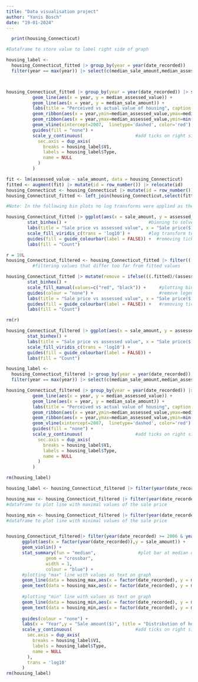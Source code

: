 ```yaml
---
title: "Data visualisation project"
author: "Yanis Bosch"
date: "19-01-2024"
---
```


```r
  print(housing_Connecticut)
```


```r
#Dataframe to store value to label right side of graph

housing_label <-
  housing_Connecticut_fitted |> group_by(year = year(date_recorded))    |> summarize(across(c(sale_amount,assessed_value),mean,.names = "median_{.col}"))|>
  filter(year == max(year)) |> select(c(median_sale_amount,median_assessed_value)) |> t() |> as_tibble() |> add_column(Type = c("Sale amount","Assessed value")) 



housing_Connecticut_fitted |> group_by(year = year(date_recorded)) |> summarize(across(c(sale_amount,assessed_value),mean,.names = "median_{.col}")) |> ggplot() +
          geom_line(aes(x = year, y = median_assessed_value)) +
          geom_line(aes(x = year, y = median_sale_amount)) +
          labs(title = "Perceived vs actual value of housing", caption = "Area: Connecticut USA", y = "Price($)", x = "Year") +
          geom_ribbon(aes(x = year,ymin=median_assessed_value,ymax=median_sale_amount, fill= "Actual value"), alpha=0.5) +              #ribbon to fill only between the lines
          geom_ribbon(aes(x = year,ymax=median_assessed_value,ymin=min(median_assessed_value), fill= "Perceived value"), alpha=0.5) +   #ribbon to make sure we dont fill to 0, but the minimal value reached by both lines
          geom_vline(xintercept=2007,  linetype='dashed', color='red') +
          guides(fill = "none") +
          scale_y_continuous(                    #add ticks on right side of graph
            sec.axis = dup_axis(
              breaks = housing_label$V1,
              labels = housing_label$Type,
              name = NULL
            )
          )
```

```r
fit <- lm(assessed_value ~ sale_amount, data = housing_Connecticut)         # create linear model
fitted <- augment(fit) |> mutate(id = row_number()) |> relocate(id)         #add row numbers to join
housing_Connecticut <- housing_Connecticut |> mutate(id = row_number()) |> relocate(id)   #add same numbers to join
housing_Connecticut_fitted <- left_join(housing_Connecticut,select(fitted,c(id,.fitted)),join_by(id))   #add fitted values for the sale amount to our dataframe
```

```r
#Note: In the following bin plots no log transforms were applied as they behave very weirdly to log transformed axes and data

housing_Connecticut_fitted |> ggplot(aes(x = sale_amount, y = assessed_value)) +
        stat_binhex() +                               #binning to solve overplotting
        labs(title = "Sale price vs assessed value", x = "Sale price($)", y = "Assessed value($)",caption = "Area: Connecticut USA") +
        scale_fill_viridis_c(trans = 'log10') +       #log transform to colour scale as otherwise the graph would contain only two colours
        guides(fill = guide_colourbar(label = FALSE)) +  #removing ticks due to log transform and lack of added information
        labs(fill = "Count")
```


```r
r = 10L
housing_Connecticut_filtered <- housing_Connecticut_fitted |> filter((.fitted)/(assessed_value) > 1/r & (.fitted)/(assessed_value) < r)
          #filtering values that differ too far from fitted values

housing_Connecticut_fitted |> mutate(remove = ifelse(((.fitted)/(assessed_value) > 1/r & (.fitted)/(assessed_value) < r),TRUE,FALSE)) |> ggplot(aes(x = sale_amount, y = assessed_value,fill = remove)) +
        stat_binhex() +
        scale_fill_manual(values=c("red", "black")) +     #plotting bins in red that will be removed (where remove = True)
        guides(colour = "none") +                         #remove legend for fill as it doesnt add much information
        labs(title = "Sale price vs assessed value", x = "Sale price($)", y = "Assessed value($)",subtitle = "Removal of outliers", count = "Density",caption = "Area: Connecticut USA") + 
        guides(fill = guide_colourbar(label = FALSE)) +   #removing ticks due to log transform and lack of added information
        labs(fill = "Count")

rm(r)

housing_Connecticut_filtered |> ggplot(aes(x = sale_amount, y = assessed_value)) +
        stat_binhex() +
        labs(title = "Sale price vs assessed value", x = "Sale price($)", y = "Assessed value($)",subtitle = "Removal of outliers",caption = "Area: Connecticut USA") +
        scale_fill_viridis_c(trans = 'log10') + 
        guides(fill = guide_colourbar(label = FALSE)) +
        labs(fill = "Count")
```



```r
housing_label <-
  housing_Connecticut_filtered |> group_by(year = year(date_recorded))    |> summarize(across(c(sale_amount,assessed_value),mean,.names = "median_{.col}"))|>
  filter(year == max(year)) |> select(c(median_sale_amount,median_assessed_value)) |> t() |> as_tibble() |> add_column(Type = c("Sale amount","Assessed value"))    #dataframe to store values for ticks on right hand side of graph

housing_Connecticut_filtered |> group_by(year = year(date_recorded)) |> summarize(across(c(sale_amount,assessed_value),mean,.names = "median_{.col}")) |> ggplot() +
          geom_line(aes(x = year, y = median_assessed_value)) +
          geom_line(aes(x = year, y = median_sale_amount)) +
          labs(title = "Perceived vs actual value of housing", caption = "Area: Connecticut USA", y = "Price($)", x = "Year") +
          geom_ribbon(aes(x = year,ymin=median_assessed_value,ymax=median_sale_amount, fill= "Actual value"), alpha=0.5) +              #ribbon to fill only between the lines
          geom_ribbon(aes(x = year,ymax=median_assessed_value,ymin=min(median_assessed_value), fill= "Perceived value"), alpha=0.5) +   #ribbon to make sure we dont fill to 0, but the minimal value reached by both lines
          geom_vline(xintercept=2007,  linetype='dashed', color='red') +
          guides(fill = "none") +
          scale_y_continuous(                    #add ticks on right side of graph
            sec.axis = dup_axis(
              breaks = housing_label$V1,
              labels = housing_label$Type,
              name = NULL
            )
          )

rm(housing_label)
```






```r
housing_label <- housing_Connecticut_filtered |> filter(year(date_recorded) == 2009) |> summarize(min = min(sale_amount), max = max(sale_amount), med = median(sale_amount)) |> t() |> as_tibble() |> add_column(Type = c("Min","Max","Med"))   #dataframe to store values for ticks on right hand side of graph

housing_max <- housing_Connecticut_filtered |> filter(year(date_recorded) >= 2006 & year(date_recorded) <= 2009) |> group_by(year(date_recorded)) |> summarize(max_amount = max(sale_amount)) |> rename(date_recorded = 'year(date_recorded)') |> ungroup()
#dataframe to plot line with maximal values of the sale price

housing_min <- housing_Connecticut_filtered |> filter(year(date_recorded) >= 2006 & year(date_recorded) <= 2009) |> group_by(year(date_recorded)) |> summarize(min_amount = min(sale_amount)) |> rename(date_recorded = 'year(date_recorded)') |> ungroup()
#dataframe to plot line with minimal values of the sale price


housing_Connecticut_filtered|> filter(year(date_recorded) >= 2006 & year(date_recorded) <= 2009) |> group_by(year(date_recorded)) |> 
      ggplot(aes(x = factor(year(date_recorded)),y = sale_amount)) +
      geom_violin() +
      stat_summary(fun = "median",                #plot bar at median of each violin plot
               geom = "crossbar", 
               width = 1,
               colour = "blue") +
      #plotting "max" line with values as text on graph
      geom_line(data = housing_max,aes(x = factor(date_recorded), y = max_amount, group = 1, colour = "max")) +
      geom_text(data = housing_max,aes(x = factor(date_recorded), y = max_amount, label = format(round(as.double(max_amount)/10^6,2), nsmall = 2), hjust = 1.2)) +
  
      #plotting "min" line with values as text on graph
      geom_line(data = housing_min,aes(x = factor(date_recorded), y = min_amount, group = 1, colour = "min")) +
      geom_text(data = housing_min,aes(x = factor(date_recorded), y = min_amount, label = format(round(as.double(min_amount)/10^3,2), nsmall = 2), hjust = 1.2)) +
  
      guides(colour = "none") +
      labs(x = "Year",y = "Sale amount($)", title = "Distribution of house pricing around the 2008 stock market crash", caption = "Area: Connecticut USA") +
      scale_y_continuous(                        #add ticks on right side of graph
        sec.axis = dup_axis(
          breaks = housing_label$V1,
          labels = housing_label$Type,
          name = NULL
        ),
        trans = 'log10'
      )
rm(housing_label)
```